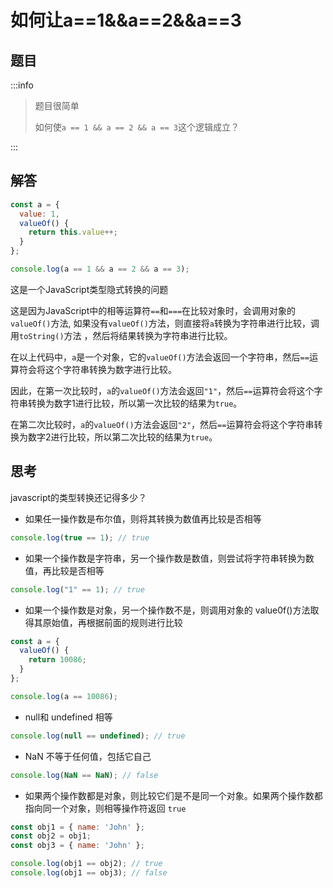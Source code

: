 # 如何让a==1&&a==2&&a==3

## 题目

:::info

> 题目很简单
>
> 如何使`a == 1 && a == 2 && a == 3`这个逻辑成立？

:::

## 解答

```javascript title="index.js"
const a = {
  value: 1,
  valueOf() {
    return this.value++;
  }
};

console.log(a == 1 && a == 2 && a == 3);
```

这是一个JavaScript类型隐式转换的问题

这是因为JavaScript中的相等运算符`==`和`===`在比较对象时，会调用对象的`valueOf()`方法, 如果没有`valueOf()`方法，则直接将`a`转换为字符串进行比较，调用`toString()`方法 ，然后将结果转换为字符串进行比较。

在以上代码中，`a`是一个对象，它的`valueOf()`方法会返回一个字符串，然后`==`运算符会将这个字符串转换为数字进行比较。

因此，在第一次比较时，`a`的`valueOf()`方法会返回`"1"`，然后`==`运算符会将这个字符串转换为数字1进行比较，所以第一次比较的结果为`true`。

在第二次比较时，`a`的`valueOf()`方法会返回`"2"`，然后`==`运算符会将这个字符串转换为数字2进行比较，所以第二次比较的结果为`true`。


## 思考

javascript的类型转换还记得多少？

- 如果任一操作数是布尔值，则将其转换为数值再比较是否相等

```javascript
console.log(true == 1); // true
```

- 如果一个操作数是字符串，另一个操作数是数值，则尝试将字符串转换为数值，再比较是否相等

```javascript
console.log("1" == 1); // true
```

- 如果一个操作数是对象，另一个操作数不是，则调用对象的 value0f()方法取得其原始值，再根据前面的规则进行比较
```javascript
const a = {
  valueOf() {
    return 10086;
  }
};

console.log(a == 10086);
```

- null和 undefined 相等
```javascript
console.log(null == undefined); // true
```

- NaN 不等于任何值，包括它自己
```javascript
console.log(NaN == NaN); // false
```

- 如果两个操作数都是对象，则比较它们是不是同一个对象。如果两个操作数都指向同一个对象，则相等操作符返回 `true`

```javascript
const obj1 = { name: 'John' };
const obj2 = obj1;
const obj3 = { name: 'John' };

console.log(obj1 == obj2); // true
console.log(obj1 == obj3); // false
```
